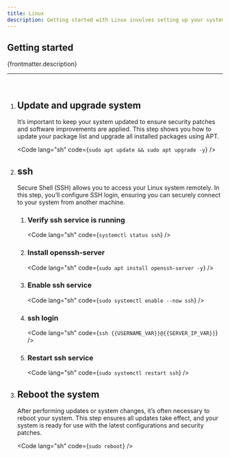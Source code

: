 ```yaml
---
title: Linux
description: Getting started with Linux involves setting up your system for secure access and keeping it up-to-date. This guide walks you through essential initial steps such as configuring SSH login for remote access, ensuring your system is updated with the latest packages and rebooting the system to apply changes. By following these steps, you’ll have a secure and up-to-date Linux environment ready for further use.
---
```



## Getting started

<p>{frontmatter.description}</p>

---

<br />

<Steps>

1. ## Update and upgrade system

   It’s important to keep your system updated to ensure security patches and software improvements are applied. This step shows you how to update your package list and upgrade all installed packages using APT.

   <Code lang="sh" code={`sudo apt update && sudo apt upgrade -y`} />

2. ## ssh

   Secure Shell (SSH) allows you to access your Linux system remotely. In this step, you’ll configure SSH login, ensuring you can securely connect to your system from another machine.

   <Steps>

   1. ### Verify ssh service is running

      <Code lang="sh" code={`systemctl status ssh`} />

   2. ### Install openssh-server

      <Code lang="sh" code={`sudo apt install openssh-server -y`} />

   3. ### Enable ssh service

      <Code lang="sh" code={`sudo systemctl enable --now ssh`} />

   4. ### ssh login

      <Code lang="sh" code={`ssh {{USERNAME_VAR}}@{{SERVER_IP_VAR}}`} />

   5. ### Restart ssh service

      <Code lang="sh" code={`sudo systemctl restart ssh`} />

   </Steps>

3. ## Reboot the system

   After performing updates or system changes, it’s often necessary to reboot your system. This step ensures all updates take effect, and your system is ready for use with the latest configurations and security patches.

   <Code lang="sh" code={`sudo reboot`} />

</Steps>
